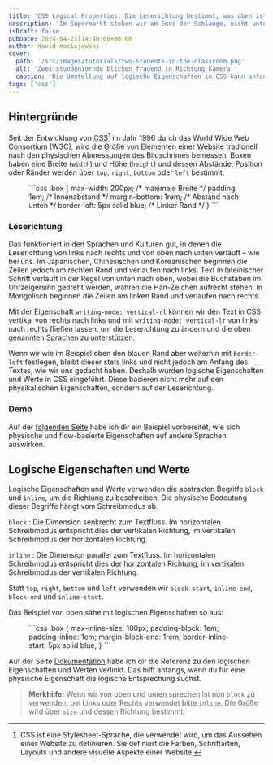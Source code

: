```yaml
---
title: 'CSS Logical Properties: Die Leserichtung bestimmt, was oben ist'
description: 'Im Supermarkt stehen wir am Ende der Schlange, nicht unten. Mit den logischen Werten und Eigenschaften von CSS können wir auf physische Himmelsrichtungen verzichten.'
isDraft: false
pubDate: 2024-04-25T14:40:00+00:00
author: david-maciejewski
cover:
  path: '/src/images/tutorials/two-students-in-the-classroom.png'
  alt: 'Zwei Stundeniernde blicken fragend in Richtung Kamera.'
  caption: 'Die Umstellung auf logische Eigenschaften in CSS kann anfangs verwirrend sein.'
tags: ['css']
---
```



## Hintergründe

Seit der Entwicklung von <abbr title='Cascading Stylesheets'>CSS</abbr>[^1] im Jahr 1996 durch das World Wide Web Consortium (W3C), wird die Größe von Elementen einer Website tradionell nach den physischen Abmessungen des Bildschrimes bemessen. Boxen haben eine Breite (`width`) und Höhe (`height`) und dessen Abstände, Position oder Ränder werden über `top`, `right`, `bottom` oder `left` bestimmt.

<Figure caption="Auch das die Kurzschreibweise `padding` verwendet physische Abmessungen.">
  ```css
  .box {
    max-width: 200px; /* maximale Breite */
    padding: 1em; /* Innenabstand */
    margin-bottom: 1rem; /* Abstand nach unten */
    border-left: 5px solid blue; /* Linker Rand */
  }
  ```
</Figure>

### Leserichtung

Das funktioniert in den Sprachen und Kulturen gut, in denen die Leserichtung von links nach rechts und von oben nach unten verläuft – wie bei uns. Im Japanischen, Chinesischen und Koreanischen beginnen die Zeilen jedoch am rechten Rand und verlaufen nach links. Text in lateinischer Schrift verläuft in der Regel von unten nach oben, wobei die Buchstaben im Uhrzeigersinn gedreht werden, währen die Han-Zeichen aufrecht stehen. In Mongolisch beginnen die Zeilen am linken Rand und verlaufen nach rechts.

Mit der Eigenschaft `writing-mode: vertical-rl` können wir den Text in CSS vertikal von rechts nach links und mit `writing-mode: vertical-lr` von links nach rechts fließen lassen, um die Leserichtung zu ändern und die oben genannten Sprachen zu unterstützen.

Wenn wir wie im Beispiel oben den blauen Rand aber weiterhin mit `border-left` festlegen, bleibt dieser stets links und nicht jedoch am Anfang des Textes, wie wir uns gedacht haben. Deshalb wurden logische Eigenschaften und Werte in CSS eingeführt. Diese basieren nicht mehr auf den physikalischen Eigenschaften, sondern auf der Leserichtung.

### Demo

Auf der [folgenden Seite](https://codepen.io/macx/full/ZEZwVmw) habe ich dir ein Beispiel vorbereitet, wie sich physische und flow-basierte Eigenschaften auf andere Sprachen auswirken.

<Codepen id="ZEZwVmw" height="500" tab="result"/>

## Logische Eigenschaften und Werte

Logische Eigenschaften und Werte verwenden die abstrakten Begriffe `block` und `ìnline`, um die Richtung zu beschreiben. Die physische Bedeutung dieser Begriffe hängt vom Schreibmodus ab.

`block`
: Die Dimension senkrecht zum Textfluss. Im horizontalen Schreibmodus entspricht dies der vertikalen Richtung, im vertikalen Schreibmodus der horizontalen Richtung.

`inline`
: Die Dimension parallel zum Textfluss. Im horizontalen Schreibmodus entspricht dies der horizontalen Richtung, im vertikalen Schreibmodus der vertikalen Richtung.

Statt `top`, `right`, `bottom` und `left` verwenden wir `block-start`, `inline-end`, `block-end` und `inline-start`.

Das Beispiel von oben sähe mit logischen Eigenschaften so aus:

<Figure caption="Hier könnte ebenfalls die Kurzschreibweise `padding` verwendet werden, sofern alle Seite gleich sind. Andernfalls ist diese Schreibweise zu bevorzugen. ">
  ```css
  .box {
    max-inline-size: 100px;
    padding-block: 1em;
    padding-inline: 1em;
    margin-block-end: 1rem;
    border-inline-start: 5px solid blue;
  }
  ```
</Figure>

Auf der Seite [Dokumentation](http://localhost:4321/dokumentation#css) habe ich dir die Referenz zu den logischen Eigenschaften und Werten verlinkt. Das hilft anfangs, wenn du für eine physische Eigenschaft die logische Entsprechung suchst.

> **Merkhilfe:** Wenn wir von oben und unten sprechen ist nun `block` zu verwenden, bei Links oder Rechts verwendet bitte `inline`. Die Größe wird über `size` und dessen Richtung bestimmt.

[^1]: CSS ist eine Stylesheet-Sprache, die verwendet wird, um das Aussehen einer Website zu definieren. Sie definiert die Farben, Schriftarten, Layouts und andere visuelle Aspekte einer Website.

